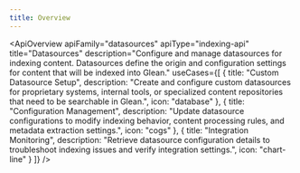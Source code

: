 ```yaml
---
title: Overview
---
```



<ApiOverview 
  apiFamily="datasources"
  apiType="indexing-api"
  title="Datasources"
  description="Configure and manage datasources for indexing content. Datasources define the origin and configuration settings for content that will be indexed into Glean."
  useCases={[
    {
      title: "Custom Datasource Setup",
      description: "Create and configure custom datasources for proprietary systems, internal tools, or specialized content repositories that need to be searchable in Glean.",
      icon: "database"
    },
    {
      title: "Configuration Management",
      description: "Update datasource configurations to modify indexing behavior, content processing rules, and metadata extraction settings.",
      icon: "cogs"
    },
    {
      title: "Integration Monitoring",
      description: "Retrieve datasource configuration details to troubleshoot indexing issues and verify integration settings.",
      icon: "chart-line"
    }
  ]}
/>